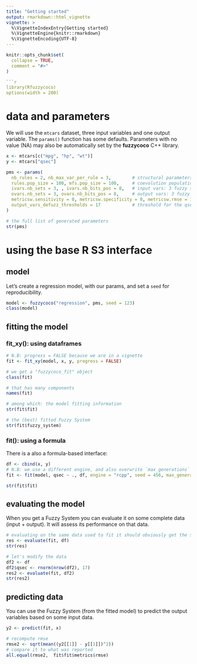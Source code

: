 ```yaml
---
title: "Getting started"
output: rmarkdown::html_vignette
vignette: >
  %\VignetteIndexEntry{Getting started}
  %\VignetteEngine{knitr::rmarkdown}
  %\VignetteEncoding{UTF-8}
---
```


```r
knitr::opts_chunk$set(
  collapse = TRUE,
  comment = "#>"
)

```r
library(Rfuzzycoco)
options(width = 200)
```



# data and parameters

We will use the `mtcars` dataset, three input variables and one output variable.
The `params()` function has some defaults. 
Parameters with no value (NA) may also be automatically set by the **fuzzycoco** C++ library.

```r
x <- mtcars[c("mpg", "hp", "wt")]
y <- mtcars["qsec"]

pms <- params(
  nb_rules = 2, nb_max_var_per_rule = 3,        # structural parameters
  rules.pop_size = 100, mfs.pop_size = 100,     # coevolution population sizes
  ivars.nb_sets = 3, , ivars.nb_bits_pos = 8,   # input vars: 3 fuzzy sets, and 8 bits to discretize the values 
  ovars.nb_sets = 3, ovars.nb_bits_pos = 8,     # output vars: 3 fuzzy sets, and 8 bits to discretize the values 
  metricsw.sensitivity = 0, metricsw.specificity = 0, metricsw.rmse = 1, # we just use RMSE (root mean square error)
  output_vars_defuzz_thresholds = 17            # threshold for the qsec output variable
)

# the full list of generated parameters
str(pms)
```


# using the base R S3 interface

## model

Let's create a regression model, with our params, and set a `seed` for reproducibility.

```r
model <- fuzzycoco("regression", pms, seed = 123)
class(model)
```

## fitting the model

### fit_xy(): using dataframes

```r
# N.B: progress = FALSE because we are in a vignette
fit <- fit_xy(model, x, y, progress = FALSE)

# we get a "fuzzycoco_fit" object
class(fit)

# that has many components
names(fit)

# among which: the model fitting information 
str(fit$fit)

# the (best) fitted Fuzzy System 
str(fit$fuzzy_system)
```

### fit(): using a formula

There is a also a formula-based interface:

```r
df <- cbind(x, y)
# N.B: we use a different engine, and also overwrite `max_generations` and `seed` from the model parameters
fit <- fit(model, qsec ~ ., df, engine = "rcpp", seed = 456, max_generations = 20)

str(fit$fit)
```

## evaluating the model

When you get a Fuzzy System you can evaluate it on some complete data (input + output).
It will assess its performance on that data.

```r
# evaluating on the same data used to fit it should obviously get the same results
res <- evaluate(fit, df)
str(res)

# let's modify the data
df2 <- df
df2$qsec <- rnorm(nrow(df2), 17)
res2 <- evaluate(fit, df2)
str(res2)
```

## predicting data

You can use the Fuzzy System (from the fitted model) to predict the output variables based on some input data.

```r
y2 <- predict(fit, x)

# recompute rmse
rmse2 <- sqrt(mean((y2[[1]] - y[[1]])^2))
# compare it to what was reported
all.equal(rmse2,  fit$fit$metrics$rmse)
```